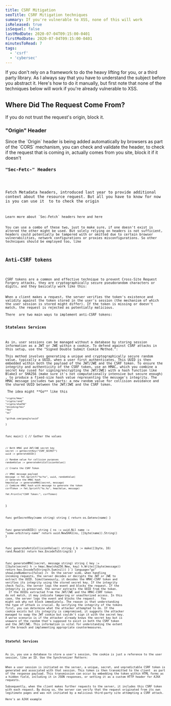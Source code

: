 ```yaml
---
title: CSRF Mitigation 
seoTitle: CSRF Mitigation techniques
summary: If you're vulnerable to XSS, none of this will work
isReleased: true
isSequel: false
lastModDate: 2020-07-04T09:15:00-0401
firstModDate: 2020-07-04T09:15:00-0401
minutesToRead: 7
tags:
  - 'csrf'
  - 'cybersec'
---
```


<C>
If you don't rely on a framework to do the heavy lifting for you, or a third party library. As I always say that you have to <L href='/blog/fundamentals'>understand</L> the subject before you abstract it. Here's how to do it manually, but first note that none of the techniques below will work if you're already vulnerable to <L href='https://owasp.org/www-community/attacks/xss/'>XSS.</L>
</C>
<H2>Where Did The Request Come From?</H2>
<C>
If you do not trust the request's origin, block it.
</C>
<H3>"Origin" Header</H3>
<C>
Since the <L href='https://developer.mozilla.org/en-US/docs/Web/HTTP/Headers/Origin'>`Origin`</L> header is being added automatically by browsers as part of the <L href='https://developer.mozilla.org/en-US/docs/Web/HTTP/CORS'>`CORS`</L> mechanism, you can check and validate the header, to check if the request that is coming in, actually comes from you site, block it if it doesn't
</C>
<Code
  code={`if r.Header.Get("Origin") != "https://my-actual-site.com" {
    http.Error(w, "Bad Request", http.StatusBadRequest)
    return
}`}
  language="go"
  showLineNumbers={false}
/>
<H3>"Sec-Fetc-" Headers</H3>

<C>
Fetch Metadata headers, introduced last year to provide additional context about the resource request. But all you have to know for now is you can use it  to to check the origin  
</C>
<Code
  code={`if secFetchSite := r.Header.Get("Sec-Fetch-Site"); 
    secFetchSite != "" && secFetchSite != "same-origin" {
    http.Error(w, "Bad Request", http.StatusBadRequest)
    return
}
`}
  language="go"
  showLineNumbers={false}
/>
<C>
Learn more about `Sec-Fetch` headers <L href='https://developer.mozilla.org/en-US/docs/Web/HTTP/Headers/Sec-Fetch-Mode'>here</L> and <L href='https://w3c.github.io/webappsec-fetch-metadata/#sec-fetch-site-header)'>here</L>
</C>
<C>
You can use a combo of these two, just to make sure, if one doesn't exist is altered the other might be used. But solely relying on headers is not sufficient, headers could potentially be tampered with or omitted due to certain browser vulnerabilities, network configurations or proxies misconfigurations. So other techniques should be employed too, like 
</C>

<H2>Anti-CSRF tokens</H2>

<C>
CSRF tokens are a common and effective technique to prevent Cross-Site Request Forgery attacks, they are cryptographically secure pseudorandom characters or digits, and they basically work like this: 
</C>
<C>
When a client makes a request, the server verifies the token's existence and validity against the token stored in the user's session (the mechanism of which the user session is stored might differ). If the token is missing or doesn't match, the request is rejected as potentially malicious. 
</C><C>
There  are two main ways to implement anti-CSRF tokens: 
</C>
<H3>Stateless Services</H3>
<C>
As in, user sessions can be managed without a database by storing session information as a <L href='https://datatracker.ietf.org/doc/html/rfc7519'>JWT</L> or <L href='https://datatracker.ietf.org/doc/html/rfc7516'>JWE</L> within a <L href='#cookies'>cookie</L>. To defend against CSRF attacks in this setup, use the "Signed Double Submit Cookie Method.": 
</C><C>
This method involves generating a unique and cryptographically secure random value, typically a UUID, when a user first authenticates. This UUID is then embedded within both the payload of the JWT/JWE and the CSRF token. To ensure the integrity and authenticity of the CSRF token, use an <L href='https://datatracker.ietf.org/doc/html/rfc2104.html'>HMAC</L>, which you combine a secret key (used for signing/encrypting the JWT/JWE) with a hash function like <L href='https://github.com/BLAKE3-team/BLAKE3'>Blake3</L> or SHA256 (make sure it's not computationally intensive but secure enough) , to produce a fixed-size hash value representing the message's integrity. The HMAC message includes two parts: a new random value for collision avoidance and the shared UUID between the JWT/JWE and the CSRF token. 
</C><C>
 The idea might **Go** like this
</C>
<Code
  code={`package main

	"crypto/hmac"
	"crypto/rand"
	"crypto/sha256"
	"encoding/hex"
	"fmt"
	"os"

	"github.com/google/uuid"
)

func main() {
	// Gather the values

    // Both HMAC and JWT/JWE secret key
	secret := getSecretKey("CSRF_SECRET")       
	uuid := generateUUID()            

    // Random value for collision purposes
	randomValue := generateAntiCollisionValue() 

	// Create the CSRF Token
    
    // HMAC message payload
	message := fmt.Sprintf("%s!%s", uuid, randomValue)    
	// Generate the HMAC hash
    hmacValue := generateHMAC(secret, message)
    // Combine HMAC hash with message to generate the token
	csrfToken := fmt.Sprintf("%s.%s", hmacValue, message) 

	fmt.Println("CSRF Token:", csrfToken)
}


func getSecretKey(name string) string {
	return os.Getenv(name) 
}

func generateUUID() string {
	ns := uuid.Nil
	name := "some-arbitrary-name"
	return uuid.NewSHA1(ns, []byte(name)).String()
}

func generateAntiCollisionValue() string {
	b := make([]byte, 16)
	rand.Read(b)
	return hex.EncodeToString(b)
}

func generateHMAC(secret, message string) string {
	key := []byte(secret)
	h := hmac.New(sha256.New, key)
	h.Write([]byte(message))
	return hex.EncodeToString(h.Sum(nil))
}`}
  language="go"
  showLineNumbers={false}
/>
<C>
On the server side, when handling incoming requests, the server decodes or decrypts the JWT or JWE to extract the UUID. Simultaneously, it decodes the HMAC-CSRF token and verifies its integrity using the stored secret key. If the integrity check fails, the server logs the event and blocks the request. If the integrity is preserved, the server extracts the UUID from the token.
</C>
<C>
If the UUIDs extracted from the JWT/JWE and the HMAC-CSRF token do not match, it may indicate tampering or unauthorized access. In this case, the server logs the event and blocks the request.
</C>
<C>
You might ask why not block immediately. The reason is that understanding the type of attack is crucial. By verifying the integrity of the tokens first, you can determine what the attacker attempted to do. If the cookie exists but its integrity is compromised, it suggests the attacker managed to swap the JWT cookie but couldn't sign it with the secret key. 
A worse scenario is if the attacker already knows the secret key but is unaware of the random that's supposed to exist in both the CSRF token and the JWT/JWE. This information is vital for understanding the extent of the breach and implementing appropriate countermeasures.
</C>

<H3>Stateful Services</H3>
<C>
As in, you use a database to store a user's session, the cookie is just a reference to the user session, like an ID. Use the Synchronizer Pattern: 
</C>
<C>
When a user session is initiated on the server, a unique, secret, and unpredictable CSRF token is generated and associated with that session. This token is then transmitted to the client  as part of the response payload. This transmission can occur by embedding the token within HTML forms as a hidden field, including it in JSON responses, or setting it as a custom HTTP header for AJAX requests.
</C><C>
Subsequently, when the client makes further requests to the server, it includes this CSRF token with each request. By doing so, the server can verify that the request originated from its own legitimate pages and was not initiated by a malicious third-party site attempting a CSRF attack.
</C><C>
Here's an AJAX example 
</C>
<Code
  code={`<!doctype html>
<html lang="en">
  <head>
    <meta charset="UTF-8" />
    <meta name="viewport" content="width=device-width, initial-scale=1.0" />
    <title>AJAX Request with CSRF Token</title>
  </head>
  <body>
    <div id="ajaxResponse"></div>
    <script>
      document.addEventListener('DOMContentLoaded', () => {
        createCSRFTokenContainer();
        document
          .getElementById('makeRequestButton')
          .addEventListener('click', () => {
            // Make an AJAX request when the button is clicked, it should
            // show a successful message when no CSRF attack is made
            var xhr = new XMLHttpRequest();

            var csrfToken = getCSRFTokenFromClient();

            xhr.open('POST', '/protected', true);

            xhr.setRequestHeader('CSRF-Token', csrfToken);

            xhr.onreadystatechange = () => {
              if (xhr.readyState === XMLHttpRequest.DONE) {
                // The server validates the token sent in the header,
                // if it matches the one stored on the server,
                // it sends an OK response.
                // else it blocks the request
                if (xhr.status === 200) {
                  // allow
                  document.getElementById('ajaxResponse').innerText =
                    "You're allowed, come in";
                } else {
                  // BLOCK! Possible forgery
                  document.getElementById('ajaxResponse').innerText =
                    "You're blocked, the CSRF Token has been tampered with";
                  console.error('AJAX request failed:', xhr.status);
                }
              }
            };
          });
      });

     

      function createCSRFTokenContainer() {
        var csrfToken =  'CSRF_TOKEN' // use a template engine,
        // or whatever framework you're using
        // to render  this value.

        //  div element to hold the hidden token
        var csrfDiv = document.createElement('div');
        csrfDiv.id = 'csrfTokenDiv'; 

        // hidden input field and set its value to the generated CSRF token
        var input = document.createElement('input');
        input.type = 'hidden';
        input.name = 'CSRFToken';
        input.value = csrfToken;
        csrfDiv.appendChild(input);
      }

      function getCSRFTokenFromClient() {
        var csrfTokenDiv = document.getElementById('csrfTokenDiv');

        if (csrfTokenDiv) {
          var inputField = csrfTokenDiv.querySelector(
            'input[type="hidden"][name="CSRFToken"]'
          );

          if (inputField) {
            return inputField.value; // The CSRF token value
          }
        }
      }
    </script>
       <button id="makeRequestButton">Make AJAX Request</button>
  </body>
</html>
`}
  language="html"
  showLineNumbers={false}
/>
<C>
If you want to see a framework implementation of the synchronized pattern , check out <L href='https://docs.djangoproject.com'>`Django`</L>'s implementation with the CSRF mitigation middleware, you can read the source code <L href='https://github.com/django/django/blob/main/django/middleware/csrf.py'>here.</L>
</C>
<H2 id='cookies'>Cookies</H2>
<C>
Avoid setting cookies with a specific domain to minimize security risks. When a cookie is domain-specific, all subdomains share that cookie, which can pose risks if you get hit with a <L href="https://developer.mozilla.org/en-US/docs/Web/Security/Subdomain_takeovers">subdomain takeover.</L>
</C><C>
For session cookies, ensure they are protected by:
</C><C>
 - \-  Using the `HttpOnly` attribute to prevent client-side scripts from accessing cookies, enhancing security against XSS attacks.
 - \-  Setting the `SameSite` attribute to `Lax` or `Strict` to control cookie behavior in cross-site requests, more <L href='#samesite'>below</L>.
 - \-  Avoid specifying a domain (`Domain=None`) to prevent cookies from being sent in cross-origin requests.
 - \-  Using the `Secure` attribute to ensure that cookies are only sent over HTTPS connections.
</C><C>
Also, for enhanced security measures, consider cookie prefixes like `__Host-` and `__Secure-`, read more <L href='https://datatracker.ietf.org/doc/html/draft-ietf-httpbis-cookie-prefixes-00'>here.</L>
</C>
<H3 id="#samesite">About "SameSite" Cookies</H3>
<C>
Use the `SameSite` cookie attribute to set your users sessions (older browsers do not support this)
</C>
<Code
  code={`Set-Cookie: SID=xxxxx; SameSite=Strict`}
  language="http"
  showLineNumbers={false}
/>
<C>
Or
</C>
<Code
  code={`Set-Cookie: SID=xxxxx; SameSite=Lax`}
  language="http"
  showLineNumbers={false}
/>
<C>
Read about `Lax` and `Strict` from the official <L href='https://datatracker.ietf.org/doc/html/draft-west-first-party-cookies-07'>RFC</L>. Here's is basically what they do:
</C>
<C>
**``Strict``:** This value prevents cookies from being sent in all cross-site browsing contexts, including regular links. For example: You're logged in your banking account, which means you have a session cookie. If this banking website employs the Strict ``SameSite`` value for its session cookies, and you  click on a link to perform a banking transaction from an external website (like a forum or email) say https://scam-me-please.com , the banking website won't receive the session cookie due to the ``Strict`` setting. Consequently, the user won't be able to complete the transaction because the session information is not sent with the request. 
</C><C>
**``Lax``:** The default value of ``SameSite`` is Lax ( since Chrome version 80, February this year) , which provides a balance between security and usability. Cookies are allowed when following regular links from external sites but are blocked in CSRF-prone requests such as POST methods. Only cross-site requests that are considered safe (like top-level navigations) are allowed in Lax mode.
</C><C>
**``None``:** Using the ``None`` value means the cookie is sent with all cross-site requests, which can potentially expose users to CSRF attacks. Simply don't use this.
</C>
<H2>User Interaction-Based CSRF Defense</H2>

<C>
Requiring users to authenticate using their password, biometric data, security questions, or <L href="https://en.wikipedia.org/wiki/One-time_password">OTP</L> is a highly effective security measure. However, it can significantly impact user experience, so it's typically used only for critical operations like changing passwords or conducting financial transactions. Avoid using CAPTCHA for this purpose, as it's primarily aimed at preventing automated bot attacks and doesn't provide the necessary level of security for these sensitive activities.
</C>
<H2>HTTP Methods</H2>
<C>
And oh yeah, did I mention that for any state changing request,  DON'T USE  <L href='https://datatracker.ietf.org/doc/html/rfc7231#section-4.2.1'>safe methods.</L>
</C>